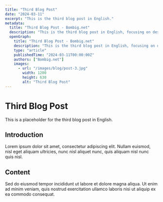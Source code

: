 ```yaml
---
title: "Third Blog Post"
date: "2024-03-11"
excerpt: "This is the third blog post in English."
metadata:
  title: "Third Blog Post - Bombig.net"
  description: "This is the third blog post in English, focusing on design and UI/UX principles."
  openGraph:
    title: "Third Blog Post - Bombig.net"
    description: "This is the third blog post in English, focusing on design and UI/UX principles."
    type: "article"
    publishedTime: "2024-03-11T00:00:00Z"
    authors: ["Bombig.net"]
    images:
      - url: "/images/blog/post-3.jpg"
        width: 1200
        height: 630
        alt: "Third Blog Post"
---
```


# Third Blog Post

This is a placeholder for the third blog post in English.

## Introduction

Lorem ipsum dolor sit amet, consectetur adipiscing elit. Nullam euismod, nisl eget aliquam ultricies, nunc nisl aliquet nunc, quis aliquam nisl nunc quis nisl.

## Content

Sed do eiusmod tempor incididunt ut labore et dolore magna aliqua. Ut enim ad minim veniam, quis nostrud exercitation ullamco laboris nisi ut aliquip ex ea commodo consequat.
